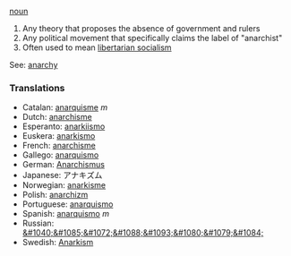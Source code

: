 [[noun]]

# Any theory that proposes the absence of government and rulers
# Any political movement that specifically claims the label of "anarchist"
# Often used to mean [[libertarian socialism]]

See: [[anarchy]]
===Translations===
*Catalan: [[anarquisme]] ''m''
*Dutch: [[anarchisme]]
*Esperanto: [[anarkiismo]]
*Euskera: [[anarkismo]]
*French: [[anarchisme]]
*Gallego: [[anarquismo]]
*German: [[Anarchismus]]
*Japanese: &#12450;&#12490;&#12461;&#12474;&#12512;
*Norwegian: [[anarkisme]]
*Polish: [[anarchizm]]
*Portuguese: [[anarquismo]]
*Spanish: [[anarquismo]] ''m''
*Russian: [[&#1040;&#1085;&#1072;&#1088;&#1093;&#1080;&#1079;&#1084;]]
*Swedish: [[Anarkism]]